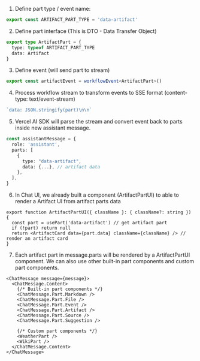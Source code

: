 1. Define part type / event name:

```ts
export const ARTIFACT_PART_TYPE = 'data-artifact'
```

2. Define part interface (This is DTO - Data Transfer Object)

```ts
export type ArtifactPart = {
  type: typeof ARTIFACT_PART_TYPE
  data: Artifact
}
```

3. Define event (will send part to stream)

```ts
export const artifactEvent = workflowEvent<ArtifactPart>()
```

4. Process workflow stream to transform events to SSE format (content-type: text/event-stream)

```ts
`data: JSON.stringify(part)\n\n`
```

5. Vercel AI SDK will parse the stream and convert event back to parts inside new assistant message.

```ts
const assistantMessage = {
  role: 'assistant',
  parts: [
    {
      type: "data-artifact",
      data: {...}, // artifact data
    },
  ],
}
```

6. In Chat UI, we already built a component (ArtifactPartUI) to able to render a Artifact UI from artifact parts data

```tsx
export function ArtifactPartUI({ className }: { className?: string }) {
  const part = usePart('data-artifact') // get artifact part
  if (!part) return null
  return <ArtifactCard data={part.data} className={className} /> // render an artifact card
}
```

7. Each artifact part in message.parts will be rendered by a ArtifactPartUI component. 
We can also use other built-in part components and custom part components.

```tsx
<ChatMessage message={message}>
  <ChatMessage.Content>
    {/* Built-in part components */}
    <ChatMessage.Part.Markdown />
    <ChatMessage.Part.File />
    <ChatMessage.Part.Event />
    <ChatMessage.Part.Artifact />
    <ChatMessage.Part.Source />
    <ChatMessage.Part.Suggestion />

    {/* Custom part components */}
    <WeatherPart />
    <WikiPart />
  </ChatMessage.Content>
</ChatMessage>
```

